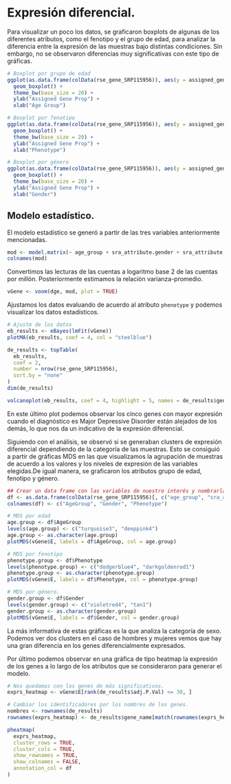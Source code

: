 # Expresión diferencial. 

Para visualizar un poco los datos, se graficaron boxplots de algunas de los diferentes atributos, como el fenotipo y el grupo de edad, para analizar la diferencia entre la expresión de las muestras bajo distintas condiciones. Sin embargo, no se observaron diferencias muy significativas con este tipo de gráficas.

```r
# Boxplot por grupo de edad
ggplot(as.data.frame(colData(rse_gene_SRP115956)), aes(y = assigned_gene_prop, x = age_group)) +
  geom_boxplot() +
  theme_bw(base_size = 20) +
  ylab("Assigned Gene Prop") +
  xlab("Age Group")
```

```r
# Boxplot por fenotipo
ggplot(as.data.frame(colData(rse_gene_SRP115956)), aes(y = assigned_gene_prop, x = rse_gene_SRP115956$sra_attribute.phenotype)) +
  geom_boxplot() +
  theme_bw(base_size = 20) +
  ylab("Assigned Gene Prop") +
  xlab("Phenotype")
```

```r
# Boxplot por género
ggplot(as.data.frame(colData(rse_gene_SRP115956)), aes(y = assigned_gene_prop, x = rse_gene_SRP115956$sra_attribute.gender)) +
  geom_boxplot() +
  theme_bw(base_size = 20) +
  ylab("Assigned Gene Prop") +
  xlab("Gender")
```

## Modelo estadístico.

El modelo estadístico se generó a partir de las tres variables anteriormente mencionadas. 
```r
mod <- model.matrix(~ age_group + sra_attribute.gender + sra_attribute.phenotype + assigned_gene_prop, data = colData(rse_gene_SRP115956))
colnames(mod)
```

Convertimos las lecturas de las cuentas a logaritmo base 2 de las cuentas por millón. Posteriormente estimamos la relación varianza-promedio. 
```r
vGene <- voom(dge, mod, plot = TRUE)
```
Ajustamos los datos evaluando de acuerdo al atributo `phenotype` y podemos visualizar los datos estadísticos. 

```r
# Ajuste de los datos
eb_results <- eBayes(lmFit(vGene))
plotMA(eb_results, coef = 4, col = "steelblue")
```

```r

de_results <- topTable(
  eb_results,
  coef = 2,
  number = nrow(rse_gene_SRP115956),
  sort.by = "none"
)
dim(de_results)

volcanoplot(eb_results, coef = 4, highlight = 5, names = de_results$gene_name, col = "steelblue", hl.col="hotpink4")
```
En este último plot podemos observar los cinco genes con mayor expresión cuando el diagnóstico es Major Depressive Disorder están alejados de los demás, lo que nos da un indicativo de la expresión diferencial. 

Siguiendo con el análisis, se observó si se generaban clusters de expresión diferencial dependiendo de la categoría de las muestras. Esto se consiguió a partir de gráficas MDS en las que visualizamos la agrupación de muestras de acuerdo a los valores  y los niveles de expresión de las variables elegidas.De igual manera, se graficaron los atributos grupo de edad, fenotipo y género. 

```r
## Crear un data frame con las variables de nuestro interés y nombrarlas más amigablemente. 
df <- as.data.frame(colData(rse_gene_SRP115956)[, c("age_group", "sra_attribute.gender", "sra_attribute.phenotype")])
colnames(df) <- c("AgeGroup", "Gender", "Phenotype")

# MDS por edad
age.group <- df$AgeGroup
levels(age.group) <- c("turquoise3", "deeppink4")
age.group <- as.character(age.group)
plotMDS(vGene$E, labels = df$AgeGroup, col = age.group)
```


```r
# MDS por fenotipo
phenotype.group <- df$Phenotype
levels(phenotype.group) <- c("dodgerblue4", "darkgoldenrod1")
phenotype.group <- as.character(phenotype.group)
plotMDS(vGene$E, labels = df$Phenotype, col = phenotype.group)
```


```r
# MDS por género. 
gender.group <- df$Gender
levels(gender.group) <- c("violetred4", "tan1")
gender.group <- as.character(gender.group)
plotMDS(vGene$E, labels = df$Gender, col = gender.group)
```

La más informativa de estas gráficas es la que analiza la categoría de sexo. Podemos ver dos clusters en el caso de hombres y mujeres vemos que hay una gran diferencia en los genes diferencialmente expresados. 

Por último podemos observar en una gráfica de tipo heatmap la expresión de los genes a lo largo de los atributos que se consideraron para generar el modelo. 

```r
# Nos quedamos con los genes de más significativos.
exprs_heatmap <- vGene$E[rank(de_results$adj.P.Val) <= 30, ]

# Cambiar los identificadores por los nombres de los genes. 
nombres <- rownames(de_results)
rownames(exprs_heatmap) <- de_results$gene_name[match(rownames(exprs_heatmap), nombres)]

pheatmap(
  exprs_heatmap,
  cluster_rows = TRUE,
  cluster_cols = TRUE,
  show_rownames = TRUE,
  show_colnames = FALSE,
  annotation_col = df
)
```
